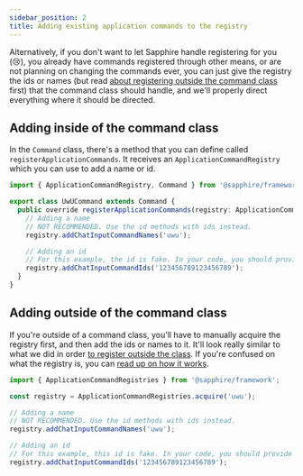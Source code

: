 ```yaml
---
sidebar_position: 2
title: Adding existing application commands to the registry
---
```


Alternatively, if you don't want to let Sapphire handle registering for you (😢), you already have commands registered
through other means, or are not planning on changing the commands ever, you can just give the registry the ids or names
(but read [about registering outside the command class](registering-outside-command-class) first) that the command class
should handle, and we'll properly direct everything where it should be directed.

## Adding inside of the command class

In the `Command` class, there's a method that you can define called `registerApplicationCommands`. It receives an
`ApplicationCommandRegistry` which you can use to add a name or id.

```typescript ts2esm2cjs
import { ApplicationCommandRegistry, Command } from '@sapphire/framework';

export class UwUCommand extends Command {
  public override registerApplicationCommands(registry: ApplicationCommandRegistry) {
    // Adding a name
    // NOT RECOMMENDED. Use the id methods with ids instead.
    registry.addChatInputCommandNames('uwu');

    // Adding an id
    // For this example, the id is fake. In your code, you should provide valid ids.
    registry.addChatInputCommandIds('123456789123456789');
  }
}
```

## Adding outside of the command class

If you're outside of a command class, you'll have to manually acquire the registry first, and then add the ids or names to it. It'll
look really similar to what we did in order [to register outside the class](registering-outside-command-class). If
you're confused on what the registry is, you can [read up on how it works][acquiring-application-command-registry].

```typescript ts2esm2cjs
import { ApplicationCommandRegistries } from '@sapphire/framework';

const registry = ApplicationCommandRegistries.acquire('uwu');

// Adding a name
// NOT RECOMMENDED. Use the id methods with ids instead.
registry.addChatInputCommandNames('uwu');

// Adding an id
// For this example, this id is fake. In your code, you should provide valid ids.
registry.addChatInputCommandIds('123456789123456789');
```

[acquiring-application-command-registry]: ../acquiring-application-command-registry
